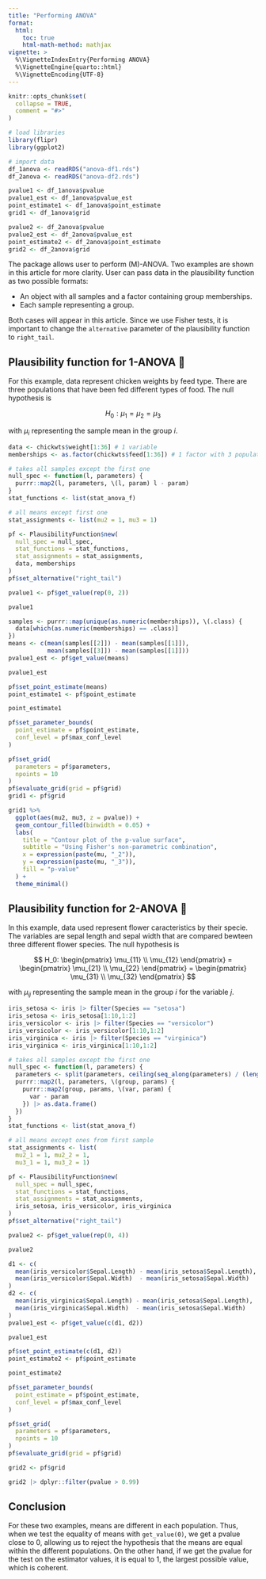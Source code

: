 ```yaml
---
title: "Performing ANOVA"
format: 
  html:
    toc: true
    html-math-method: mathjax
vignette: >
  %\VignetteIndexEntry{Performing ANOVA}
  %\VignetteEngine{quarto::html}
  %\VignetteEncoding{UTF-8}
---
```


```r
knitr::opts_chunk$set(
  collapse = TRUE,
  comment = "#>"
)

# load libraries
library(flipr)
library(ggplot2)

# import data
df_1anova <- readRDS("anova-df1.rds")
df_2anova <- readRDS("anova-df2.rds")

pvalue1 <- df_1anova$pvalue
pvalue1_est <- df_1anova$pvalue_est
point_estimate1 <- df_1anova$point_estimate
grid1 <- df_1anova$grid

pvalue2 <- df_2anova$pvalue
pvalue2_est <- df_2anova$pvalue_est
point_estimate2 <- df_2anova$point_estimate
grid2 <- df_2anova$grid
```

The package allows user to perform (M)-ANOVA. Two examples are shown in this
article for more clarity. User can pass data in the plausibility function as two
possible formats:

- An object with all samples and a factor containing group memberships.
- Each sample representing a group.

Both cases will appear in this article. Since we use Fisher tests, it is 
important to change the `alternative` parameter of the plausibility function to
`right_tail`.

## Plausibility function for 1-ANOVA 🐓

For this example, data represent chicken weights by feed type. There are three
populations that have been fed different types of food. The null hypothesis is 

$$
H_0: \mu_1 = \mu_2 = \mu_3
$$

with $\mu_i$ representing the sample mean in the group $i$.

```r
data <- chickwts$weight[1:36] # 1 variable
memberships <- as.factor(chickwts$feed[1:36]) # 1 factor with 3 populations

# takes all samples except the first one
null_spec <- function(l, parameters) {
  purrr::map2(l, parameters, \(l, param) l - param)
}
stat_functions <- list(stat_anova_f)

# all means except first one
stat_assignments <- list(mu2 = 1, mu3 = 1)

pf <- PlausibilityFunction$new(
  null_spec = null_spec,
  stat_functions = stat_functions,
  stat_assignments = stat_assignments,
  data, memberships
)
pf$set_alternative("right_tail")

pvalue1 <- pf$get_value(rep(0, 2))
```

```r
pvalue1
```

```r
samples <- purrr::map(unique(as.numeric(memberships)), \(.class) {
  data[which(as.numeric(memberships) == .class)]
})
means <- c(mean(samples[[2]]) - mean(samples[[1]]),
           mean(samples[[3]]) - mean(samples[[1]]))
pvalue1_est <- pf$get_value(means)
```

```r
pvalue1_est
```

```r
pf$set_point_estimate(means)
point_estimate1 <- pf$point_estimate
```

```r
point_estimate1
```

```r
pf$set_parameter_bounds(
  point_estimate = pf$point_estimate,
  conf_level = pf$max_conf_level
)

pf$set_grid(
  parameters = pf$parameters,
  npoints = 10
)
pf$evaluate_grid(grid = pf$grid)
grid1 <- pf$grid
```

```r
grid1 %>% 
  ggplot(aes(mu2, mu3, z = pvalue)) + 
  geom_contour_filled(binwidth = 0.05) + 
  labs(
    title = "Contour plot of the p-value surface", 
    subtitle = "Using Fisher's non-parametric combination", 
    x = expression(paste(mu, "_2")), 
    y = expression(paste(mu, "_3")), 
    fill = "p-value"
  ) + 
  theme_minimal()
```


## Plausibility function for 2-ANOVA 🌸

In this example, data used represent flower caracteristics by their specie. The 
variables are sepal length and sepal width that are compared bewteen three 
different flower species. The null hypothesis is 

$$
H_0: \begin{pmatrix}
\mu_{11} \\
\mu_{12}
\end{pmatrix}
= 
\begin{pmatrix}
\mu_{21} \\
\mu_{22}
\end{pmatrix}
= 
\begin{pmatrix}
\mu_{31} \\
\mu_{32}
\end{pmatrix}
$$

with $\mu_{ij}$ representing the sample mean in the group $i$ for the variable 
$j$.

```r
iris_setosa <- iris |> filter(Species == "setosa")
iris_setosa <- iris_setosa[1:10,1:2]
iris_versicolor <- iris |> filter(Species == "versicolor")
iris_versicolor <- iris_versicolor[1:10,1:2]
iris_virginica <- iris |> filter(Species == "virginica")
iris_virginica <- iris_virginica[1:10,1:2]

# takes all samples except the first one
null_spec <- function(l, parameters) {
  parameters <- split(parameters, ceiling(seq_along(parameters) / (length(parameters)/length(l))))
  purrr::map2(l, parameters, \(group, params) {
    purrr::map2(group, params, \(var, param) {
      var - param
    }) |> as.data.frame()
  })
}
stat_functions <- list(stat_anova_f)

# all means except ones from first sample
stat_assignments <- list(
  mu2_1 = 1, mu2_2 = 1,
  mu3_1 = 1, mu3_2 = 1)

pf <- PlausibilityFunction$new(
  null_spec = null_spec,
  stat_functions = stat_functions,
  stat_assignments = stat_assignments,
  iris_setosa, iris_versicolor, iris_virginica
)
pf$set_alternative("right_tail")

pvalue2 <- pf$get_value(rep(0, 4))
```

```r
pvalue2
```

```r
d1 <- c(
  mean(iris_versicolor$Sepal.Length) - mean(iris_setosa$Sepal.Length),
  mean(iris_versicolor$Sepal.Width)  - mean(iris_setosa$Sepal.Width)
)
d2 <- c(
  mean(iris_virginica$Sepal.Length) - mean(iris_setosa$Sepal.Length),
  mean(iris_virginica$Sepal.Width)  - mean(iris_setosa$Sepal.Width)
)
pvalue1_est <- pf$get_value(c(d1, d2))
```

```r
pvalue1_est
```

```r
pf$set_point_estimate(c(d1, d2))
point_estimate2 <- pf$point_estimate
```

```r
point_estimate2
```

```r
pf$set_parameter_bounds(
  point_estimate = pf$point_estimate,
  conf_level = pf$max_conf_level
)

pf$set_grid(
  parameters = pf$parameters,
  npoints = 10
)
pf$evaluate_grid(grid = pf$grid)

grid2 <- pf$grid
```

```r
grid2 |> dplyr::filter(pvalue > 0.99)
```


## Conclusion

For these two examples, means are different in each population. Thus, when we 
test the equality of means with `get_value(0)`, we get a pvalue close to 0, 
allowing us to reject the hypothesis that the means are equal within the 
different populations. On the other hand, if we get the pvalue for the test on 
the estimator values, it is equal to 1, the largest possible value, which is 
coherent.




